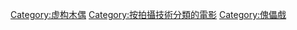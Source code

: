 [[Category:虚构木偶|Category:虚构木偶]]
[[Category:按拍攝技術分類的電影|Category:按拍攝技術分類的電影]]
[[Category:傀儡戲|Category:傀儡戲]]